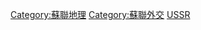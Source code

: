 {{Commonscat|International borders of Soviet Union}}

[[Category:蘇聯地理|Category:蘇聯地理]]
[[Category:蘇聯外交|Category:蘇聯外交]]
[[Category:各國邊界|USSR]]